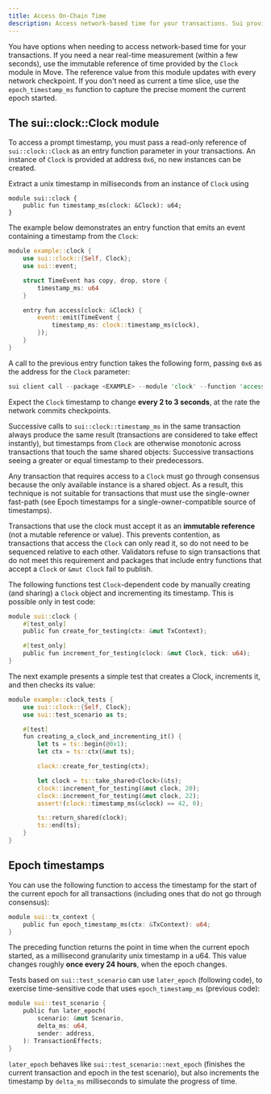 ```yaml
---
title: Access On-Chain Time
description: Access network-based time for your transactions. Sui provides a Clock module to capture near-real time or epoch time in your Sui packages.  
---
```


You have options when needing to access network-based time for your transactions. If you need a near real-time measurement (within a few seconds), use the immutable reference of time provided by the `Clock` module in Move. The reference value from this module updates with every network checkpoint. If you don't need as current a time slice, use the `epoch_timestamp_ms` function to capture the precise moment the current epoch started.

## The sui::clock::Clock module 

To access a prompt timestamp, you must pass a read-only reference of `sui::clock::Clock` as an entry function parameter in your transactions. An instance of `Clock` is provided at address `0x6`, no new instances can be created.

Extract a unix timestamp in milliseconds from an instance of `Clock` using

```move
module sui::clock {
    public fun timestamp_ms(clock: &Clock): u64;
}
```

The example below demonstrates an entry function that emits an event containing a timestamp from the `Clock`:

```rust
module example::clock {
    use sui::clock::{Self, Clock};
    use sui::event;

    struct TimeEvent has copy, drop, store {
        timestamp_ms: u64
    }

    entry fun access(clock: &Clock) {
        event::emit(TimeEvent {
            timestamp_ms: clock::timestamp_ms(clock),
        });
    }
}
```

A call to the previous entry function takes the following form, passing `0x6` as the address for the `Clock` parameter:

```rust
sui client call --package <EXAMPLE> --module 'clock' --function 'access' --args '0x6' --gas-budget <GAS-AMOUNT>
```

Expect the `Clock` timestamp to change **every 2 to 3 seconds**, at the rate the network commits checkpoints.

Successive calls to `sui::clock::timestamp_ms` in the same transaction always produce the same result (transactions are considered to take effect instantly), but timestamps from `Clock` are otherwise monotonic across transactions that touch the same shared objects: Successive transactions seeing a greater or equal timestamp to their predecessors.

Any transaction that requires access to a `Clock` must go through consensus because the only available instance is a shared object. As a result, this technique is not suitable for transactions that must use the single-owner fast-path (see Epoch timestamps for a single-owner-compatible source of timestamps).

Transactions that use the clock must accept it as an **immutable reference** (not a mutable reference or value). This prevents contention, as transactions that access the `Clock` can only read it, so do not need to be sequenced relative to each other. Validators refuse to sign transactions that do not meet this requirement and packages that include entry functions that accept a `Clock` or `&mut Clock` fail to publish.

The following functions test `Clock`-dependent code by manually creating (and sharing) a `Clock` object and incrementing its timestamp. This is possible only in test code:

```rust
module sui::clock {
    #[test_only]
    public fun create_for_testing(ctx: &mut TxContext);

    #[test_only]
    public fun increment_for_testing(clock: &mut Clock, tick: u64);
}
```

The next example presents a simple test that creates a Clock, increments it, and then checks its value:

```rust
module example::clock_tests {
    use sui::clock::{Self, Clock};
    use sui::test_scenario as ts;

    #[test]
    fun creating_a_clock_and_incrementing_it() {
        let ts = ts::begin(@0x1);
        let ctx = ts::ctx(&mut ts);

        clock::create_for_testing(ctx);

        let clock = ts::take_shared<Clock>(&ts);
        clock::increment_for_testing(&mut clock, 20);
        clock::increment_for_testing(&mut clock, 22);
        assert!(clock::timestamp_ms(&clock) == 42, 0);

        ts::return_shared(clock);
        ts::end(ts);
    }
}
```

## Epoch timestamps 

You can use the following function to access the timestamp for the start of the current epoch for all transactions (including ones that do not go through consensus):

```rust
module sui::tx_context {
    public fun epoch_timestamp_ms(ctx: &TxContext): u64;
}
```

The preceding function returns the point in time when the current epoch started, as a millisecond granularity unix timestamp in a u64. This value changes roughly **once every 24 hours**, when the epoch changes.

Tests based on `sui::test_scenario` can use `later_epoch` (following code), to exercise time-sensitive code that uses `epoch_timestamp_ms` (previous code):

```rust
module sui::test_scenario {
    public fun later_epoch(
        scenario: &mut Scenario,
        delta_ms: u64,
        sender: address,
    ): TransactionEffects;
}
```

`later_epoch` behaves like `sui::test_scenario::next_epoch` (finishes the current transaction and epoch in the test scenario), but also increments the timestamp by `delta_ms` milliseconds to simulate the progress of time.